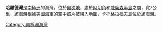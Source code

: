 {{unreferenced|time=2013-10-27T08:41:02+00:00}}
{{coord|69|12|S|157|45|E|source:GNIS|display=title}}

'''哈羅德灣'''是[[南極洲|南極洲]]的海灣，位於[[奧次地|奧次地]]，處於[[阿切角|阿切角]]和[[威廉森半島|威廉森半島]]之間，寬7公里，該海灣根據[[美國海軍|美國海軍]]的空中照片被繪入地圖，[[卡托格拉福夫島|卡托格拉福夫島]]位於該海灣。

{{Antarctica-geo-stub}}
[[Category:南極洲海灣|Category:南極洲海灣]]